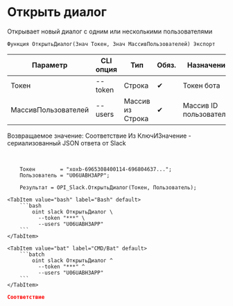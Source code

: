 ﻿---
sidebar_position: 1
description: Открыть диалог и другие функции для работы с Slack в Открытом пакете интеграций - бесплатной open-source библиотеке интеграций для 1С:Предприятие 8, OneScript и CLI
keywords: [1C, 1С, 1С:Предприятие, 1С:Предприятие 8.3, API, Интеграция, Сервисы, Обмен, OneScript, CLI, Slack]
---


# Открыть диалог
 Открывает новый диалог с одним или несколькими пользователями



`Функция ОткрытьДиалог(Знач Токен, Знач МассивПользователей) Экспорт`

  | Параметр | CLI опция | Тип | Обяз. | Назначение |
  |-|-|-|-|-|
  | Токен | --token | Строка | &#x2714; | Токен бота |
  | МассивПользователей | --users | Массив из Строка | &#x2714; | Массив ID пользователей |

  
  Возвращаемое значение:   Соответствие Из КлючИЗначение - сериализованный JSON ответа от Slack

<br/>




```bsl title="Пример использования для 1С:Предприятие/OneScript"
    Токен        = "xoxb-6965308400114-696804637...";
    Пользователь = "U06UABH3APP";

    Результат = OPI_Slack.ОткрытьДиалог(Токен, Пользователь);
```
    

 <Tabs>
  
    <TabItem value="bash" label="Bash" default>
        ```bash
            oint slack ОткрытьДиалог \
              --token "***" \
              --users "U06UABH3APP"
        ```
    </TabItem>
  
    <TabItem value="bat" label="CMD/Bat" default>
        ```batch
            oint slack ОткрытьДиалог ^
              --token "***" ^
              --users "U06UABH3APP"
        ```
    </TabItem>
</Tabs>


```json title="Результат"
Соответствие
```
